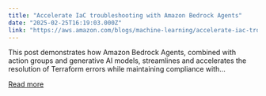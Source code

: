 ```yaml
---
title: "Accelerate IaC troubleshooting with Amazon Bedrock Agents"
date: "2025-02-25T16:19:03.000Z"
link: "https://aws.amazon.com/blogs/machine-learning/accelerate-iac-troubleshooting-with-amazon-bedrock-agents/"
---
```


This post demonstrates how Amazon Bedrock Agents, combined with action groups and generative AI models, streamlines and accelerates the resolution of Terraform errors while maintaining compliance with...

[Read more](https://aws.amazon.com/blogs/machine-learning/accelerate-iac-troubleshooting-with-amazon-bedrock-agents/)
